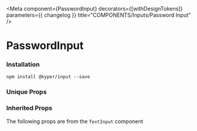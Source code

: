 

<Meta
  component={PasswordInput}
  decorators={[withDesignTokens]}
  parameters={{ changelog }}
  title="COMPONENTS/Inputs/Password Input"
/>

# PasswordInput
### Installation

`npm install @kyper/input --save`

<PeerDependencies json={packageJson} />

<Canvas>
  <Story name="Basic">
    <FlexContainer direction="column">
      <FlexContainer padding={16}>
        <PasswordInput label="Password" name="password" showSecondaryLabelBackground={true} />
        <PasswordInput label="With Toggle" name="password2" allowToggle={true} showSecondaryLabelBackground={true} error="test" />
        <PasswordInput label="Custom aria labels" name="password3" allowToggle={true} ariaShowLabel="Montrer le mot de passe" ariaHideLabel="Masquer le mot de passe" />
      </FlexContainer>
    </FlexContainer>
  </Story>
</Canvas>

### Unique Props
<ArgsTable of={PasswordInput} />

### Inherited Props
The following props are from the `TextInput` component
<ArgsTable of={TextInput} />
